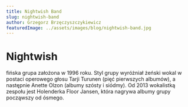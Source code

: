 ```yaml
---
title: Nightwish Band
slug: nightwish-band
author: Grzegorz Brzęczyszczykiewicz
featuredImage: ../assets/images/blog/nightwish-band.jpg
---
```

# Nightwish
fińska grupa założona w 1996 roku. Styl grupy wyróżniał żeński wokal w postaci operowego głosu Tarji Turunen (pięć pierwszych albumów), a następnie Anette Olzon (albumy szósty i siódmy). Od 2013 wokalistką zespołu jest Holenderka Floor Jansen, która nagrywa albumy grupy począwszy od ósmego.